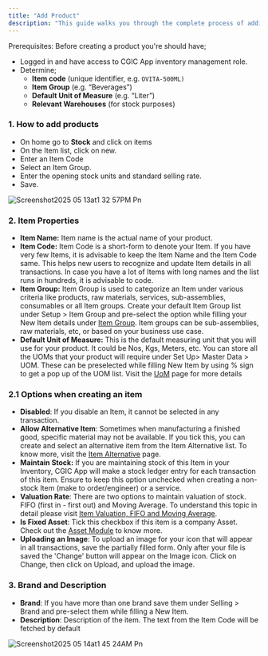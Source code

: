```yaml
---
title: "Add Product"
description: "This guide walks you through the complete process of adding and configuring new product items—including assigning unique item codes, selecting the appropriate item group, defining unit of measure to ensure accurate inventory tracking."
---
```


<Info>
  Prerequisites: Before creating a product you're should have;

  - Logged in and have access to CGIC App inventory management role.
  - Determine;
    - **Item code**  (unique identifier, e.g. `OVITA-500ML)`
    - **Item Group** (e.g. “Beverages”)
    - **Default Unit of Measure** (e.g. “Liter”)
    - **Relevant Warehouses** (for stock purposes)
</Info>

### 1. How to add products

- On home go to **Stock** and click on items
- On the Item list, click on new.
- Enter an Item Code
- Select an Item Group.
- Enter the opening stock units and standard selling rate.
- Save.

![Screenshot2025 05 13at1 32 57PM Pn](/Screenshot2025-05-13at1.32.57PM.png)

### 2. Item Properties

- **Item Name:** Item name is the actual name of your product.
- **Item Code:** Item Code is a short-form to denote your Item. If you have very few Items, it is advisable to keep the Item Name and the Item Code same. This helps new users to recognize and update Item details in all transactions. In case you have a lot of Items with long names and the list runs in hundreds, it is advisable to code.
- **Item Group:** Item Group is used to categorize an Item under various criteria like products, raw materials, services, sub-assemblies, consumables or all Item groups. Create your default Item Group list under Setup \> Item Group and pre-select the option while filling your New Item details under [Item Group](#). Item groups can be sub-assemblies, raw materials, etc, or based on your business use case.
- **Default Unit of Measure:** This is the default measuring unit that you will use for your product. It could be Nos, Kgs, Meters, etc. You can store all the UOMs that your product will require under Set Up\> Master Data \> UOM. These can be preselected while filling New Item by using % sign to get a pop up of the UOM list. Visit the [UoM](#) page for more details

### **2.1 Options when creating an item**

- **Disabled**: If you disable an Item, it cannot be selected in any transaction.
- **Allow Alternative Item**: Sometimes when manufacturing a finished good, specific material may not be available. If you tick this, you can create and select an alternative item from the Item Alternative list. To know more, visit the [<u>Item Alternative</u>](#) page.
- **Maintain Stock:** If you are maintaining stock of this Item in your Inventory, CGIC App will make a stock ledger entry for each transaction of this item. Ensure to keep this option unchecked when creating a non-stock Item (make to order/engineer) or a service.
- **Valuation Rate**: There are two options to maintain valuation of stock. FIFO (first in - first out) and Moving Average. To understand this topic in detail please visit [<u>Item Valuation, FIFO and Moving Average</u>](#).
- **Is Fixed Asset**: Tick this checkbox if this item is a company Asset. Check out the [<u>Asset Module</u>](#) to know more.
- **Uploading an Image**: To upload an image for your icon that will appear in all transactions, save the partially filled form. Only after your file is saved the 'Change' button will appear on the Image icon. Click on Change, then click on Upload, and upload the image.

### **3. Brand and Description**

- **Brand**: If you have more than one brand save them under Selling \> Brand and pre-select them while filling a New Item.
- **Description**: Description of the item. The text from the Item Code will be fetched by default

![Screenshot2025 05 14at1 45 24AM Pn](/images/Screenshot2025-05-14at1.45.24AM.png)